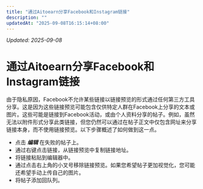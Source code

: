 ```yaml
---
title: "通过Aitoearn分享Facebook和Instagram链接"
description: ""
updatedAt: "2025-09-08T16:15:14+08:00"
---
```

<!-- UPDATED_AT -->
_Updated: 2025-09-08_

# 通过Aitoearn分享Facebook和Instagram链接

由于隐私原因，Facebook不允许某些链接以链接预览的形式通过任何第三方工具分享。这是因为这些链接预览可能包含仅供特定人群在Facebook上分享的文本或图片。这些可能是链接到Facebook活动，或由个人资料分享的帖子。例如，虽然无法以附件形式分享此类链接，但您仍然可以通过在帖子正文中仅包含网址来分享链接本身，而不使用链接预览。以下步骤概述了如何做到这一点。

- 点击 ***编辑*** 在失败的帖子上。
- 通过右键点击链接，从链接预览中复制链接地址。
- 将链接粘贴到编辑器中。
- 通过点击右上角的小叉号移除链接预览。如果您希望帖子更加视觉化，您可能还希望手动上传自己的图片。
- 将帖子添加回队列。
